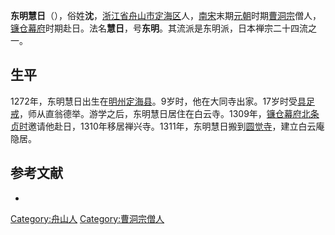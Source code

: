 {{Infobox Buddhist
| 姓名            = 东明慧日
| 图像            = 
| 图像大小        = 
| 图像说明        =  
| 本名            = 
| 字              = 
| 号              = 东明
| 法号            = 慧日
| 出生            = 1272年
| 出生地点        = [[南宋|南宋]][[明州|明州]][[定海区|定海县]]
| 圆寂            = {{death year and age|1340|1272}}
| 圆寂地点        = 日本
| 著名成就        = 
| 宗派            = 
| 呼号            = 
| 修行法门        = 
| 头衔            = 
| 教育程度        = 
| 驻锡于          = 
| 师承            = 直翁德举
| 徒弟与学生      = 
| 著作            = 
| 译作            = 
| 奖项            = 
| 何者的化身与转世 = 
| 转世为          = 
| 传人            = 
| 签名            = 
| 备註            = 
}}
'''东明慧日'''（{{bd|1272年||1340年|10月25日|catIdx=Dong东}}），俗姓'''沈'''，[[浙江省|浙江省]][[舟山市|舟山市]][[定海区|定海区]]人，[[南宋|南宋]]末期[[元朝|元朝]]时期[[曹洞宗|曹洞宗]]僧人，[[镰仓幕府|镰仓幕府]]时期赴日。法名'''慧日'''，号'''东明'''。其流派是东明派，日本禅宗二十四流之一。

==生平==
1272年，东明慧日出生在[[明州|明州]][[定海区|定海县]]。9岁时，他在大同寺出家。17岁时受[[具足戒|具足戒]]，师从直翁德举。游学之后，东明慧日居住在白云寺。1309年，[[镰仓幕府|镰仓幕府]][[北条贞时|北条贞时]]邀请他赴日，1310年移居禅兴寺。1311年，东明慧日搬到[[圆觉寺|圆觉寺]]，建立白云庵隐居。

==参考文献==
{{reflist}}
*{{cite book |editor1=慈怡 |title=《佛学大辞典》|chapter=大休正念 |year=2020 |publisher=文物出版社 |location=北京市 |pages=1991 |isbn=9787501044313}}

{{DEFAULTSORT:Dong东明慧日}}
[[Category:舟山人|Category:舟山人]]
[[Category:曹洞宗僧人|Category:曹洞宗僧人]]